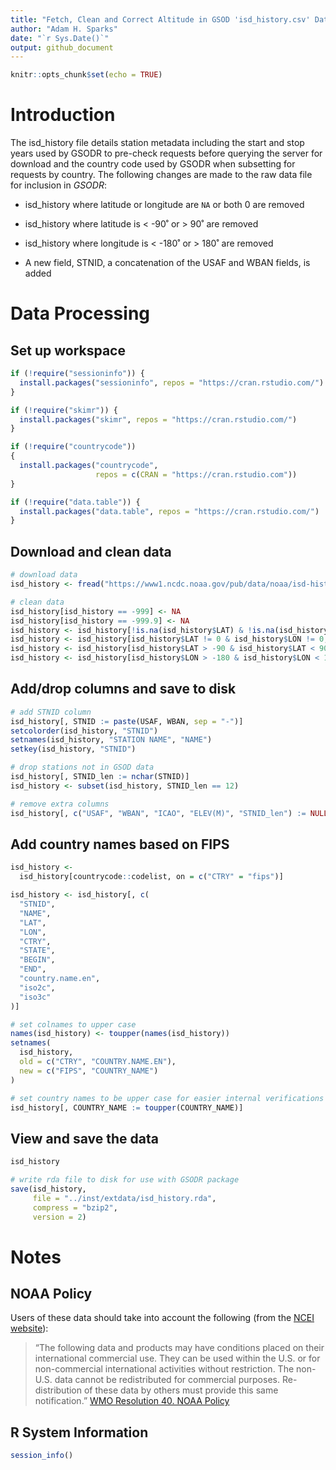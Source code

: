 ```yaml
---
title: "Fetch, Clean and Correct Altitude in GSOD 'isd_history.csv' Data"
author: "Adam H. Sparks"
date: "`r Sys.Date()`"
output: github_document
---
```


```r
knitr::opts_chunk$set(echo = TRUE)
```

# Introduction

The isd_history file details station metadata including the start and stop years used by GSODR to pre-check requests before querying the server for download and the country code used by GSODR when subsetting for requests by country. The following changes are made to the raw data file for inclusion in _GSODR_:

  * isd_history where latitude or longitude are `NA` or both 0 are removed

  * isd_history where latitude is < -90˚ or > 90˚ are removed

  * isd_history where longitude is < -180˚ or > 180˚ are removed

  * A new field, STNID, a concatenation of the USAF and WBAN fields, is added

# Data Processing

## Set up workspace

```r
if (!require("sessioninfo")) {
  install.packages("sessioninfo", repos = "https://cran.rstudio.com/")
}

if (!require("skimr")) {
  install.packages("skimr", repos = "https://cran.rstudio.com/")
}

if (!require("countrycode"))
{
  install.packages("countrycode",
                   repos = c(CRAN = "https://cran.rstudio.com"))
}

if (!require("data.table")) {
  install.packages("data.table", repos = "https://cran.rstudio.com/")
}
```

## Download and clean data

```r
# download data
isd_history <- fread("https://www1.ncdc.noaa.gov/pub/data/noaa/isd-history.csv")

# clean data
isd_history[isd_history == -999] <- NA
isd_history[isd_history == -999.9] <- NA
isd_history <- isd_history[!is.na(isd_history$LAT) & !is.na(isd_history$LON), ]
isd_history <- isd_history[isd_history$LAT != 0 & isd_history$LON != 0, ]
isd_history <- isd_history[isd_history$LAT > -90 & isd_history$LAT < 90, ]
isd_history <- isd_history[isd_history$LON > -180 & isd_history$LON < 180, ]
```

## Add/drop columns and save to disk

```r
# add STNID column
isd_history[, STNID := paste(USAF, WBAN, sep = "-")]
setcolorder(isd_history, "STNID")
setnames(isd_history, "STATION NAME", "NAME")
setkey(isd_history, "STNID")

# drop stations not in GSOD data
isd_history[, STNID_len := nchar(STNID)]
isd_history <- subset(isd_history, STNID_len == 12)

# remove extra columns
isd_history[, c("USAF", "WBAN", "ICAO", "ELEV(M)", "STNID_len") := NULL]
```

## Add country names based on FIPS

```r
isd_history <-
  isd_history[countrycode::codelist, on = c("CTRY" = "fips")]

isd_history <- isd_history[, c(
  "STNID",
  "NAME",
  "LAT",
  "LON",
  "CTRY",
  "STATE",
  "BEGIN",
  "END",
  "country.name.en",
  "iso2c",
  "iso3c"
)]

# set colnames to upper case
names(isd_history) <- toupper(names(isd_history))
setnames(
  isd_history,
  old = c("CTRY", "COUNTRY.NAME.EN"),
  new = c("FIPS", "COUNTRY_NAME")
)

# set country names to be upper case for easier internal verifications
isd_history[, COUNTRY_NAME := toupper(COUNTRY_NAME)]
```

## View and save the data

```r
isd_history

# write rda file to disk for use with GSODR package
save(isd_history,
     file = "../inst/extdata/isd_history.rda",
     compress = "bzip2",
     version = 2)
```

# Notes

## NOAA Policy

Users of these data should take into account the following (from the
[NCEI website](http://www7.ncdc.noaa.gov/CDO/cdoselect.cmd?datasetabbv=GSOD&countryabbv=&georegionabbv=)): 

> "The following data and products may have conditions placed on their
international commercial use. They can be used within the U.S. or for
non-commercial international activities without restriction. The non-U.S. data
cannot be redistributed for commercial purposes. Re-distribution of these data
by others must provide this same notification."
[WMO Resolution 40. NOAA Policy](http://www.wmo.int/pages/about/Resolution40.html)

## R System Information

```r
session_info()
```
